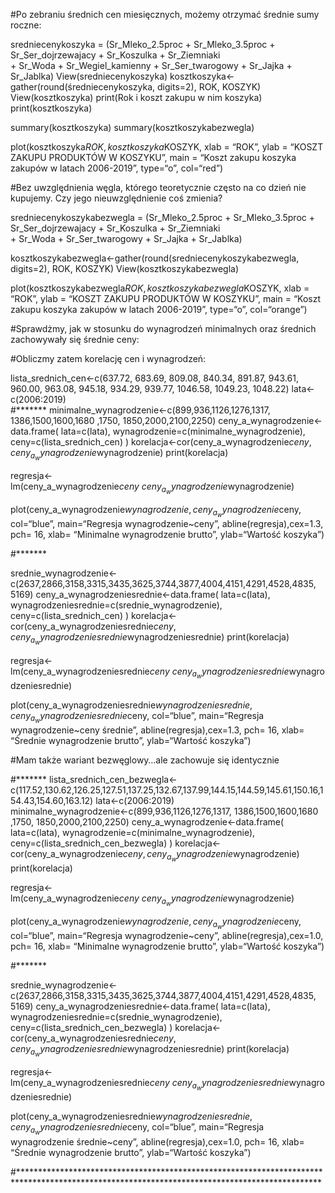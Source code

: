   
  #Po zebraniu średnich cen miesięcznych, możemy otrzymać średnie sumy roczne:
  
  sredniecenykoszyka = (Sr_Mleko_2.5proc + Sr_Mleko_3.5proc + Sr_Ser_dojrzewajacy + Sr_Koszulka + Sr_Ziemniaki  
                        + Sr_Woda + Sr_Wegiel_kamienny + Sr_Ser_twarogowy + Sr_Jajka + Sr_Jablka)
  View(sredniecenykoszyka)
  kosztkoszyka<-gather(round(średniecenykoszyka, digits=2), ROK, KOSZYK)
  View(kosztkoszyka)
  print(Rok i koszt zakupu w nim koszyka)
  print(kosztkoszyka)
  
  summary(kosztkoszyka)
  summary(kosztkoszykabezwegla)
  
  
  plot(kosztkoszyka$ROK, kosztkoszyka$KOSZYK,
  xlab = "ROK", ylab = "KOSZT ZAKUPU PRODUKTÓW W KOSZYKU",
  main = "Koszt zakupu koszyka zakupów w latach 2006-2019",
  type="o",
  col="red")
  
  #Bez uwzględnienia węgla, którego teoretycznie często na co dzień nie kupujemy. Czy jego nieuwzględnienie coś zmienia?
  
  
  sredniecenykoszykabezwegla = (Sr_Mleko_2.5proc + Sr_Mleko_3.5proc + Sr_Ser_dojrzewajacy + Sr_Koszulka + Sr_Ziemniaki  
                        + Sr_Woda  + Sr_Ser_twarogowy + Sr_Jajka + Sr_Jablka)
  
  kosztkoszykabezwegla<-gather(round(sredniecenykoszykabezwegla, digits=2), ROK, KOSZYK)
  View(kosztkoszykabezwegla)
  
  plot(kosztkoszykabezwegla$ROK, kosztkoszykabezwegla$KOSZYK,
  xlab = "ROK", ylab = "KOSZT ZAKUPU PRODUKTÓW W KOSZYKU",
  main = "Koszt zakupu koszyka zakupów w latach 2006-2019",
  type="o",
  col="orange")

  #Sprawdżmy, jak w stosunku do wynagrodzeń minimalnych oraz średnich zachowywały się średnie ceny:
  
  #Obliczmy zatem korelację cen i wynagrodzeń:
  
  
  lista_srednich_cen<-c(637.72, 683.69, 809.08, 840.34, 891.87, 943.61, 960.00, 963.08, 945.18,
    934.29, 939.77, 1046.58, 1049.23, 1048.22)
  lata<-c(2006:2019)  
  #*******
  minimalne_wynagrodzenie<-c(899,936,1126,1276,1317,
                           1386,1500,1600,1680 ,1750,
                           1850,2000,2100,2250)
  ceny_a_wynagrodzenie<-data.frame(
    lata=c(lata),
    wynagrodzenie=c(minimalne_wynagrodzenie),
    ceny=c(lista_srednich_cen)
  )
  korelacja<-cor(ceny_a_wynagrodzenie$ceny,ceny_a_wynagrodzenie$wynagrodzenie)
  print(korelacja)
  
  regresja<-lm(ceny_a_wynagrodzenie$ceny~ceny_a_wynagrodzenie$wynagrodzenie)
  
  plot(ceny_a_wynagrodzenie$wynagrodzenie,ceny_a_wynagrodzenie$ceny, col="blue", main="Regresja wynagrodzenie~ceny",
       abline(regresja),cex=1.3, pch= 16, xlab= "Minimalne wynagrodzenie brutto", ylab="Wartość koszyka")
  
  #*******
  
  srednie_wynagrodzenie<-c(2637,2866,3158,3315,3435,3625,3744,3877,4004,4151,4291,4528,4835,	  
                           5169)
  ceny_a_wynagrodzeniesrednie<-data.frame(
    lata=c(lata),
    wynagrodzeniesrednie=c(srednie_wynagrodzenie),
    ceny=c(lista_srednich_cen)
  )
  korelacja<-cor(ceny_a_wynagrodzeniesrednie$ceny,ceny_a_wynagrodzeniesrednie$wynagrodzeniesrednie)
  print(korelacja)
  
  
  regresja<-lm(ceny_a_wynagrodzeniesrednie$ceny~ceny_a_wynagrodzeniesrednie$wynagrodzeniesrednie)
  
  plot(ceny_a_wynagrodzeniesrednie$wynagrodzeniesrednie,ceny_a_wynagrodzeniesrednie$ceny, col="blue", main="Regresja wynagrodzenie~ceny średnie",
       abline(regresja),cex=1.3, pch= 16, xlab= "Średnie wynagrodzenie brutto", ylab="Wartość koszyka")
  
  #Mam także wariant bezwęglowy...ale zachowuje się identycznie
  
  #*******
  lista_srednich_cen_bezwegla<-c(117.52,130.62,126.25,127.51,137.25,132.67,137.99,144.15,144.59,145.61,150.16,154.43,154.60,163.12)
  lata<-c(2006:2019)  
  minimalne_wynagrodzenie<-c(899,936,1126,1276,1317,
                             1386,1500,1600,1680 ,1750,
                             1850,2000,2100,2250)
  ceny_a_wynagrodzenie<-data.frame(
    lata=c(lata),
    wynagrodzenie=c(minimalne_wynagrodzenie),
    ceny=c(lista_srednich_cen_bezwegla)
  )
  korelacja<-cor(ceny_a_wynagrodzenie$ceny,ceny_a_wynagrodzenie$wynagrodzenie)
  print(korelacja)
  
  regresja<-lm(ceny_a_wynagrodzenie$ceny~ceny_a_wynagrodzenie$wynagrodzenie)
  
  plot(ceny_a_wynagrodzenie$wynagrodzenie,ceny_a_wynagrodzenie$ceny, col="blue", main="Regresja wynagrodzenie~ceny",
       abline(regresja),cex=1.0, pch= 16, xlab= "Minimalne wynagrodzenie brutto", ylab="Wartość koszyka")
  
  #*******
  
  srednie_wynagrodzenie<-c(2637,2866,3158,3315,3435,3625,3744,3877,4004,4151,4291,4528,4835,	  
                           5169)
  ceny_a_wynagrodzeniesrednie<-data.frame(
    lata=c(lata),
    wynagrodzeniesrednie=c(srednie_wynagrodzenie),
    ceny=c(lista_srednich_cen_bezwegla)
  )
  korelacja<-cor(ceny_a_wynagrodzeniesrednie$ceny,ceny_a_wynagrodzeniesrednie$wynagrodzeniesrednie)
  print(korelacja)
  
  regresja<-lm(ceny_a_wynagrodzeniesrednie$ceny~ceny_a_wynagrodzeniesrednie$wynagrodzeniesrednie)
  
  plot(ceny_a_wynagrodzeniesrednie$wynagrodzeniesrednie,ceny_a_wynagrodzeniesrednie$ceny, col="blue", main="Regresja wynagrodzenie średnie~ceny",
       abline(regresja),cex=1.0, pch= 16, xlab= "Średnie wynagrodzenie brutto", ylab="Wartość koszyka")

  #*********************************************************************************************************************************************
  
  
  
  
  